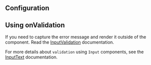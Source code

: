 ## Configuration

## Using onValidation

If you need to capture the error message and render it outside of the component.
Read the
[InputValidation](../?path=/docs/components-forms-and-inputs-inputvalidation--docs)
documentation.

For more details about `validation` using `Input` components, see the
[InputText](../?path=/docs/components-forms-and-inputs-inputtext--docs#validation-message)
documentation.
